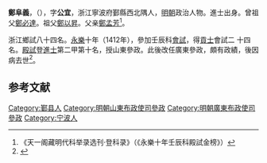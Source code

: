 '''鄭阜義'''，（{{bd|1389年||？}}），字'''公宜'''，浙江寧波府鄞縣西北隅人，[[明朝|明朝]]政治人物。進士出身。曾祖父[[鄭必達|鄭必達]]。祖父[[鄭以昇|鄭以昇]]。父亲[[鄭孟芳|鄭孟芳]]<ref>《天一阁藏明代科举录选刊·登科录》（《永樂十年壬辰科殿試金榜》）</ref>。

浙江鄉試八十四名。[[永樂|永樂]]十年（1412年），參加壬辰科[[會試|會試]]，得[[貢士|貢士]]會試二 十四名。[[殿試|殿試]]登[[進士|進士]]第二甲第十名，授山東參政。此後改任廣東參政，頗有政績，後因病去世<ref>{{cite book | language = zh-hans | author = 潘荣胜 | coauthors =  | title = 《明清进士录》 | url =  | date = 2006年 | location =  | publisher = [[中华书局|中华书局]] | id =  | isbn = 9787101043501 | pages = 35}}</ref>。

==参考文献==
{{reflist}}
{{明朝人物小作品}}
{{永樂七年己丑科會試副榜}}
{{永樂十年壬辰科殿試金榜}}
{{DEFAULTSORT:Zheng郑}}
[[Category:鄞县人|Category:鄞县人]]
[[Category:明朝山東布政使司參政|Category:明朝山東布政使司參政]]
[[Category:明朝廣東布政使司參政|Category:明朝廣東布政使司參政]]
[[Category:宁波人|Category:宁波人]]